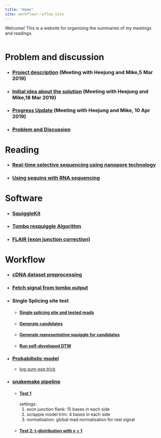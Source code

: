 ```yaml
---
title: "Home"
site: workflowr::wflow_site
---
```


Welcome! This is a website for organizing the summaries of my meetings and readings.

<style>
.column-left{
  float: left;
  width: 100%;
  text-align: left;
}
.column-center{
  display: inline-block;
  width: 100%;
  text-align: center;
}
.column-right{
  float: right;
  width: 20%;
  text-align: right;
}
</style>



<div class="column-left">
# Problem and discussion
* ### [Project description](5_Mar_with_HJ_and_MK_.html) (Meeting with Heejung and Mike,5 Mar 2019)
* ### [Initial idea about the solution](18_Mar_with_HJ_and_MK.html) (Meeting with Heejung and Mike,18 Mar 2019)
* ### [Progress Update](10_Apr_Meeting_Summary.html) (Meeting with Heejung and Mike, 10 Apr 2019)
* ### [Problem and Discussion](Problem_and_Discussion.html)

# Reading
* ### [Real-time selective sequencing using nanopore technology](Matthew_2016.html)
* ### [Using sequins with RNA sequencing](Using_sequins_with_RNA_sequencing.html)

# Software
* ### [SquiggleKit](SquiggleKit.html)
* ### [Tombo resquiggle Algorithm](Tombo_resquiggle.html)
* ### [FLAIR (exon junction correction)](FLAIR.html)

# Workflow
* ### [cDNA dataset preprocessing](cDNA_data_preprocessing.html)
* ### [Fetch signal from tombo output](fetch_single_from_tombo.html)
* ### Single Splicing site test
  * #### [Single splicing site and tested reads](cDNA_R1_102_1.html)
  * #### [Generate candidates](candidate_generator.html)
  * #### [Generate representative squiggle for candidates](get_representative_squiggle.html)
  * #### [Run self-developed DTW](self_developed_DTW.html)
  
* ### [Probabilistic model](probabilistic_model.html)
  - [log-sum-exp trick](log-sum-exp.html)

* ### [snakemake pipeline](snakemake_pipline.html)
  * #### [Test 1](f15_t4_mad_norm.html)
    settings:
      1. exon junction flank: 15 bases in each side
      2. scrappie model trim: 4 bases in each side
      3. normalisation: global mad normalisation for real signal
  * #### [Test 2: t-distribution with v = 1](f15_t4_t_likelihood.html)
      


</div>

```r
* #### [Inaccurate transcript checking](inaccurate_transcript_checking.html)
  
```

